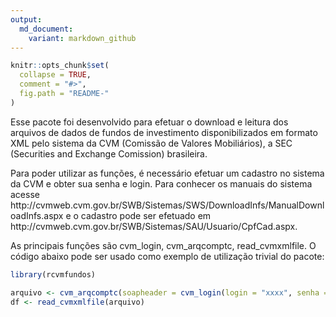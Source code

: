 ```yaml
---
output:
  md_document:
    variant: markdown_github
---
```


```r
knitr::opts_chunk$set(
  collapse = TRUE,
  comment = "#>",
  fig.path = "README-"
)
```

Esse pacote foi desenvolvido para efetuar o download e leitura dos arquivos de dados de fundos de investimento disponibilizados em formato XML pelo sistema da CVM (Comissão de Valores Mobiliários), a SEC (Securities and Exchange Comission) brasileira.

Para poder utilizar as funções, é necessário efetuar um cadastro no sistema da CVM e obter sua senha e login. Para conhecer os manuais do sistema acesse http://cvmweb.cvm.gov.br/SWB/Sistemas/SWS/DownloadInfs/ManualDownloadInfs.aspx e o cadastro pode ser efetuado em http://cvmweb.cvm.gov.br/SWB/Sistemas/SAU/Usuario/CpfCad.aspx.

As principais funções são cvm_login, cvm_arqcomptc, read_cvmxmlfile. O código abaixo pode ser usado como exemplo de utilização trivial do pacote:

```r
library(rcvmfundos)

arquivo <- cvm_arqcomptc(soapheader = cvm_login(login = "xxxx", senha = "xxxxx"), date = "yyyy-mm-dd")
df <- read_cvmxmlfile(arquivo)

```

